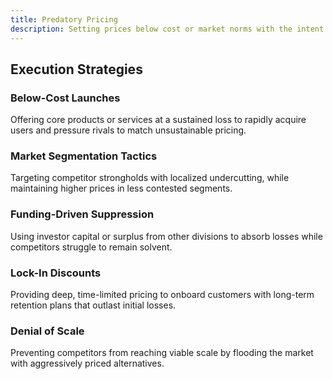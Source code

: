```yaml
---
title: Predatory Pricing
description: Setting prices below cost or market norms with the intent to drive competitors out of the market, weaken their margins, or block new entrants—typically sustained through external funding or cross-subsidization.
---
```


## Execution Strategies

### Below-Cost Launches  
Offering core products or services at a sustained loss to rapidly acquire users and pressure rivals to match unsustainable pricing.

### Market Segmentation Tactics  
Targeting competitor strongholds with localized undercutting, while maintaining higher prices in less contested segments.

### Funding-Driven Suppression  
Using investor capital or surplus from other divisions to absorb losses while competitors struggle to remain solvent.

### Lock-In Discounts  
Providing deep, time-limited pricing to onboard customers with long-term retention plans that outlast initial losses.

### Denial of Scale  
Preventing competitors from reaching viable scale by flooding the market with aggressively priced alternatives.
